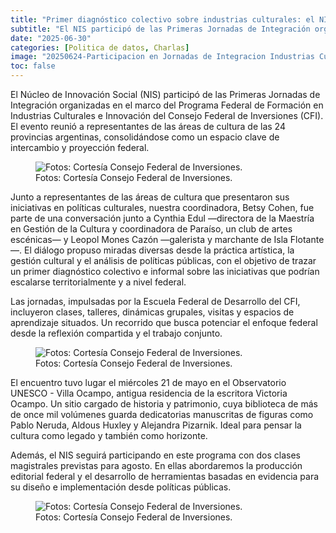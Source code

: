 ```yaml
---
title: "Primer diagnóstico colectivo sobre industrias culturales: el NIS en las Jornadas del CFI"
subtitle: "El NIS participó de las Primeras Jornadas de Integración organizadas en el marco del Programa Federal de Formación en Industrias Culturales e Innovación del Consejo Federal de Inversiones (CFI)."
date: "2025-06-30"
categories: [Politica de datos, Charlas]
image: "20250624-Participacion en Jornadas de Integracion Industrias Culturales CFI_1.jpg"
toc: false
---
```


El Núcleo de Innovación Social (NIS) participó de las Primeras Jornadas de Integración organizadas en el marco del Programa Federal de Formación en Industrias Culturales e Innovación del Consejo Federal de Inversiones (CFI). El evento reunió a representantes de las áreas de cultura de las 24 provincias argentinas, consolidándose como un espacio clave de intercambio y proyección federal.

![Fotos: Cortesía Consejo Federal de Inversiones.](20250624-Participacion%20en%20Jornadas%20de%20Integracion%20Industrias%20Culturales%20CFI_1.jpg){fig-align="center"}

Junto a representantes de las áreas de cultura que presentaron sus iniciativas en políticas culturales, nuestra coordinadora, Betsy Cohen, fue parte de una conversación junto a Cynthia Edul ---directora de la Maestría en Gestión de la Cultura y coordinadora de Paraíso, un club de artes escénicas--- y Leopol Mones Cazón ---galerista y marchante de Isla Flotante---. El diálogo propuso miradas diversas desde la práctica artística, la gestión cultural y el análisis de políticas públicas, con el objetivo de trazar un primer diagnóstico colectivo e informal sobre las iniciativas que podrían escalarse territorialmente y a nivel federal.

Las jornadas, impulsadas por la Escuela Federal de Desarrollo del CFI, incluyeron clases, talleres, dinámicas grupales, visitas y espacios de aprendizaje situados. Un recorrido que busca potenciar el enfoque federal desde la reflexión compartida y el trabajo conjunto.

![Fotos: Cortesía Consejo Federal de Inversiones.](20250624-Participacion%20en%20Jornadas%20de%20Integracion%20Industrias%20Culturales%20CFI_3.jpg)

El encuentro tuvo lugar el miércoles 21 de mayo en el Observatorio UNESCO - Villa Ocampo, antigua residencia de la escritora Victoria Ocampo. Un sitio cargado de historia y patrimonio, cuya biblioteca de más de once mil volúmenes guarda dedicatorias manuscritas de figuras como Pablo Neruda, Aldous Huxley y Alejandra Pizarnik. Ideal para pensar la cultura como legado y también como horizonte.

Además, el NIS seguirá participando en este programa con dos clases magistrales previstas para agosto. En ellas abordaremos la producción editorial federal y el desarrollo de herramientas basadas en evidencia para su diseño e implementación desde políticas públicas.

![Fotos: Cortesía Consejo Federal de Inversiones.](20250624-Participacion%20en%20Jornadas%20de%20Integracion%20Industrias%20Culturales%20CFI_5.jpg)
